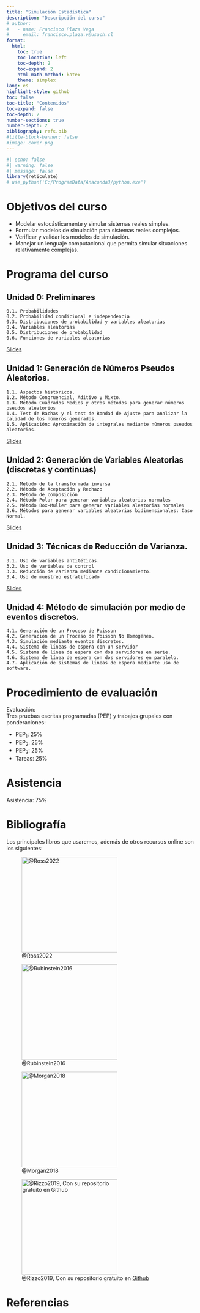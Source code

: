 ```yaml
---
title: "Simulación Estadística"
description: "Descripción del curso"
# author:
#   - name: Francisco Plaza Vega
#     email: francisco.plaza.v@usach.cl
format:
  html:
    toc: true
    toc-location: left
    toc-depth: 2
    toc-expand: 2
    html-math-method: katex
    theme: simplex
lang: es
highlight-style: github
toc: false
toc-title: "Contenidos"
toc-expand: false
toc-depth: 2
number-sections: true
number-depth: 2
bibliography: refs.bib
#title-block-banner: false
#image: cover.png
---
```



```r
#| echo: false
#| warning: false
#| message: false
library(reticulate)
# use_python('C:/ProgramData/Anaconda3/python.exe')
```



# Objetivos del curso 

::: {.callout-tip appearance="simple" icon=false}
- Modelar estocásticamente y simular sistemas reales simples. 
- Formular modelos de simulación
para sistemas reales complejos. 
- Verificar y validar los modelos de simulación. 
- Manejar un lenguaje computacional que permita simular situaciones relativamente complejas.
:::

# Programa del curso

::: {.callout-tip collapse="true" icon=false}
## Unidad 0: Preliminares

    0.1. Probabilidades
    0.2. Probabilidad condicional e independencia
    0.3. Distribuciones de probabilidad y variables aleatorias
    0.4. Variables aleatorias
    0.5. Distribuciones de probabilidad
    0.6. Funciones de variables aleatorias
    
[Slides](Simulacion_0_Preliminares.html){target="_blank"}
:::

::: {.callout-tip collapse="true" icon=false}
## Unidad 1: Generación de Números Pseudos Aleatorios.
    
    1.1. Aspectos históricos.
    1.2. Método Congruencial, Aditivo y Mixto.
    1.3. Método Cuadrados Medios y otros métodos para generar números pseudos aleatorios
    1.4. Test de Rachas y el test de Bondad de Ajuste para analizar la calidad de los números generados.
    1.5. Aplicación: Aproximación de integrales mediante números pseudos aleatorios.

[Slides](Simulacion_1_Generando_numeros_pseudo_aleatorios.html){target="_blank"}
:::

::: {.callout-tip collapse="true" icon=false}
## Unidad 2: Generación de Variables Aleatorias (discretas y continuas)

    2.1. Método de la transformada inversa
    2.2. Método de Aceptación y Rechazo
    2.3. Método de composición
    2.4. Método Polar para generar variables aleatorias normales
    2.5. Método Box-Muller para generar variables aleatorias normales
    2.6. Métodos para generar variables aleatorias bidimensionales: Caso Normal.
    
[Slides](Simulacion_2_Generando_variables_aleatorias.html){target="_blank"}
:::

::: {.callout-tip collapse="true" icon=false}
## Unidad 3: Técnicas de Reducción de Varianza.

    3.1. Uso de variables antitéticas.
    3.2. Uso de variables de control
    3.3. Reducción de varianza mediante condicionamiento.
    3.4. Uso de muestreo estratificado

[Slides](Simulacion_3_Tecnicas_Reduccion_Varianza.html){target="_blank"}
:::

::: {.callout-tip collapse="true" icon=false}
## Unidad 4: Método de simulación por medio de eventos discretos.

    4.1. Generación de un Proceso de Poisson
    4.2. Generación de un Proceso de Poisson No Homogéneo.
    4.3. Simulación mediante eventos discretos.
    4.4. Sistema de líneas de espera con un servidor
    4.5. Sistema de línea de espera con dos servidores en serie.
    4.6. Sistema de línea de espera con dos servidores en paralelo.
    4.7. Aplicación de sistemas de líneas de espera mediante uso de software.
:::

# Procedimiento de evaluación

::: {.callout-tip appearance="simple" icon=false}
[Evaluación:]{.green}</br>
Tres pruebas escritas programadas (PEP) y trabajos grupales con ponderaciones:

- PEP$_1$: 25$\%$
- PEP$_2$: 25$\%$
- PEP$_3$: 25$\%$
- Tareas: 25$\%$
:::

# Asistencia

::: {.callout-tip appearance="simple" icon=false}
[Asistencia:]{.green} 75$\%$
:::

# Bibliografía

Los principales libros que usaremos, además de otros recursos online son los siguientes:

::: {layout-ncol=4}
![@Ross2022](images/book_ross.jpg){height=250px}

![@Rubinstein2016](images/book_rubinstein.jpg){height=250px}

![@Morgan2018](images/book_morgan.png){height=250px}

![@Rizzo2019, Con su repositorio gratuito en [Github](https://github.com/mariarizzo/SCR2e)](images/book_rizzo.jpg){height=250px}

:::

# Referencias

::: {#refs}
:::

